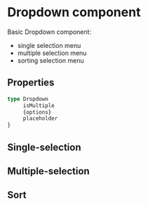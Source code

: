 
<Meta title="Components/Interface/Dropdown/Overview" />

<style>{`

`}</style>

# Dropdown component

Basic Dropdown component:
- single selection menu
- multiple selection menu
- sorting selection menu


## Properties

```typescript
type Dropdown
     isMultiple
     {options}
     placeholder
}
```

## Single-selection

<Canvas>
    <Story id="components-interface-dropdown-all-stories--single" />
</Canvas>


## Multiple-selection
<Canvas>
    <Story id="components-interface-dropdown-all-stories--multiple" />
</Canvas>

## Sort
<Canvas>
    <Story id="components-interface-dropdown-all-stories--sorting" />
</Canvas>


